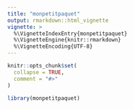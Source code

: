```yaml
---
title: "monpetitpaquet"
output: rmarkdown::html_vignette
vignette: >
  %\VignetteIndexEntry{monpetitpaquet}
  %\VignetteEngine{knitr::rmarkdown}
  %\VignetteEncoding{UTF-8}
---
```


```r
knitr::opts_chunk$set(
  collapse = TRUE,
  comment = "#>"
)
```

```r
library(monpetitpaquet)
```
